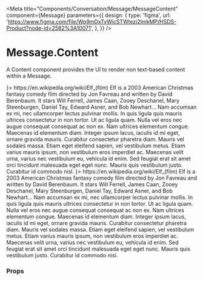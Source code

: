 
<Meta
  title="Components/Conversation/Message/MessageContent"
  component={Message}
  parameters={{
    design: {
      type: 'figma',
      url:
        'https://www.figma.com/file/Wp9mDxTvWicSTWtezj2ImkMP/HSDS-Product?node-id=2582%3A10071',
    },
  }}
/>

# Message.Content

A Content component provides the UI to render non text-based content within a Message.

<Canvas>
  <Story name="Message.Content">
    <ScopeProvider scope="#Messages">
      <div id="Messages">
        <Message to avatar={<Avatar name="Buddy" />}>
          <Message.Chat read timestamp="9:41am">
            <Link href="https://en.wikipedia.org/wiki/Elf_(film)">
              https://en.wikipedia.org/wiki/Elf_(film)
            </Link>
          </Message.Chat>
          <Message.Content>
            <PreviewCard
              href="https://en.wikipedia.org/wiki/Elf_(film)"
              title="Wikipedia: Elf (film)"
              target="_blank"
            >
              Elf is a 2003 American Christmas fantasy comedy film directed by
              Jon Favreau and written by David Berenbaum. It stars Will Ferrell,
              James Caan, Zooey Deschanel, Mary Steenburgen, Daniel Tay, Edward
              Asner, and Bob Newhart...
            </PreviewCard>
          </Message.Content>
          <Message.Chat read timestamp="9:42.am">
            Nam accumsan ex mi, nec ullamcorper lectus pulvinar mollis. In quis
            ligula quis mauris ultrices consectetur in non tortor. Ut ac ligula
            quam. Nulla vel eros nec augue consequat consequat ac non ex. Nam
            ultrices elementum congue. Maecenas id elementum diam. Integer ipsum
            lacus, iaculis id mi eget, ornare gravida mauris. Curabitur
            consectetur pharetra diam. Mauris vel sodales massa. Etiam eget
            eleifend sapien, vel vestibulum metus. Etiam varius mauris ipsum,
            non vestibulum eros imperdiet ac. Maecenas velit urna, varius nec
            vestibulum eu, vehicula id enim. Sed feugiat erat sit amet orci
            tincidunt malesuada eget eget nunc. Mauris quis vestibulum justo.
            Curabitur id commodo nisl.
          </Message.Chat>
        </Message>
        <Message to avatar={<Avatar name="Buddy" />}>
          <Message.Chat read timestamp="9:41am" isNote>
            <Link href="https://en.wikipedia.org/wiki/Elf_(film)">
              https://en.wikipedia.org/wiki/Elf_(film)
            </Link>
          </Message.Chat>
          <Message.Content isNote>
            <PreviewCard
              href="https://en.wikipedia.org/wiki/Elf_(film)"
              title="Wikipedia: Elf (film)"
              target="_blank"
            >
              Elf is a 2003 American Christmas fantasy comedy film directed by
              Jon Favreau and written by David Berenbaum. It stars Will Ferrell,
              James Caan, Zooey Deschanel, Mary Steenburgen, Daniel Tay, Edward
              Asner, and Bob Newhart...
            </PreviewCard>
          </Message.Content>
          <Message.Chat read timestamp="9:42.am" isNote>
            Nam accumsan ex mi, nec ullamcorper lectus pulvinar mollis. In quis
            ligula quis mauris ultrices consectetur in non tortor. Ut ac ligula
            quam. Nulla vel eros nec augue consequat consequat ac non ex. Nam
            ultrices elementum congue. Maecenas id elementum diam. Integer ipsum
            lacus, iaculis id mi eget, ornare gravida mauris. Curabitur
            consectetur pharetra diam. Mauris vel sodales massa. Etiam eget
            eleifend sapien, vel vestibulum metus. Etiam varius mauris ipsum,
            non vestibulum eros imperdiet ac. Maecenas velit urna, varius nec
            vestibulum eu, vehicula id enim. Sed feugiat erat sit amet orci
            tincidunt malesuada eget eget nunc. Mauris quis vestibulum justo.
            Curabitur id commodo nisl.
          </Message.Chat>
        </Message>
      </div>
    </ScopeProvider>
  </Story>
</Canvas>

### Props

<ArgsTable of={Message.Content} />
